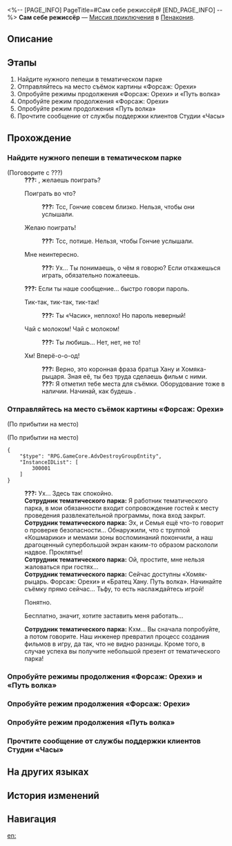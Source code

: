 <%-- [PAGE_INFO]
PageTitle=#Сам себе режиссёр#
[END_PAGE_INFO] --%>
{{Дополнить|Диалоги.}}
{{Миссия Инфобокс
|id              = 8021403
|Название        = 
|Изображение     = Миссия Сам себе режиссёр.png
|Тип             = Миссия приключения
|Событие         = 
|Глава           = 
|Условия         = Завершена [[Миссия Освоения]] «[[Прогулка среди могил]]»
|Персонажи       = Первопроходец; Сотрудник тематического парка
|СтартЛокация    = [[Пенакония]] — [[Тематический парк Студии «Часы»]]
|Мир             = Пенакония
|Предыдущая      = 
|Следующая       = 
|Награды         = Кредиты*5 000
}}
'''Сам себе режиссёр''' — [[Миссия приключения]] в [[Пенакония]].

==Описание==
{{Описание|<!--официальное описание из Перекрёстка судеб-->}}

==Этапы==
# Найдите нужного пепеши в тематическом парке
# Отправляйтесь на место съёмок картины «Форсаж: Орехи»
# Опробуйте режимы продолжения «Форсаж: Орехи» и «Путь волка»
# Опробуйте режим продолжения «Форсаж: Орехи»
# Опробуйте режим продолжения «Путь волка»
# Прочтите сообщение от службы поддержки клиентов Студии «Часы»

==Прохождение==
{{Дополнить}}
{{Диалог Конец}}

===Найдите нужного пепеши в тематическом парке===
{{Описание миссии|тип=Миссия приключения|локация=Тематический парк Студии «Часы»|Тематический парк Студии «Часы» рекомендовал снять спин-офф истории о Часике. Что-то здесь не так, но попробовать стоит.<br />Студия «Часы» дала вам странный пароль. Найдите контактное лицо, которое поможет вам сыграть в игру.}}
{{Диалог Начало}}

;(Поговорите с ???)
:'''???:''' {{MC|ж=...Гостья|м=...Гость}}, желаешь поиграть?
:{{Диалог|Стрелка}} Поиграть во что?
::'''???:''' Тсс, Гончие совсем близко. Нельзя, чтобы они услышали.
:{{Диалог|Стрелка}} Желаю поиграть!
::'''???:''' Тсс, потише. Нельзя, чтобы Гончие услышали.
:{{Диалог|Стрелка}} Мне неинтересно.
::'''???:''' Ух... Ты понимаешь, о чём я говорю? Если откажешься играть, обязательно пожалеешь.
:'''???:''' Если ты {{MC|ж=получила|м=получил}} наше сообщение... быстро говори пароль.
:{{Диалог|Стрелка}} Тик-так, тик-так, тик-так!
::'''???:''' Ты {{MC|ж=смотрела|м=смотрел}} «Часик», неплохо! Но пароль неверный!
:{{Диалог|Стрелка}} Чай с молоком! Чай с молоком!
::'''???:''' Ты любишь... Нет, нет, не то!
:{{Диалог|Стрелка}} Хм! Вперё-о-о-од!
::'''???:''' Верно, это коронная фраза братца Хану и Хомяка-рыцаря. Зная её, ты без труда сделаешь фильм с ними.
::'''???:''' Я отметил тебе места для съёмки. Оборудование тоже в наличии. Начинай, как будешь {{MC|ж=готова|м=готов}}.
{{Диалог Конец}}

===Отправляйтесь на место съёмок картины «Форсаж: Орехи»===
{{Описание миссии|тип=Миссия приключения|локация=Тематический парк Студии «Часы»|Тематический парк Студии «Часы» рекомендовал снять спин-офф истории о Часике. Что-то здесь не так, но попробовать стоит.<br />Это будет весёлая игра или каторжный труд? Чтобы узнать, придётся испытать это на себе.}}
{{Диалог Начало}}
;(По прибытии на место)

;(По прибытии на место)
<pre>{
	"$type": "RPG.GameCore.AdvDestroyGroupEntity",
	"InstanceIDList": [
		300001
	]
}</pre>
:'''???:''' Ух... Здесь так спокойно.
:'''Сотрудник тематического парка:''' Я работник тематического парка, в мои обязанности входит сопровождение гостей к месту проведения развлекательной программы, пока вход закрыт.
:'''Сотрудник тематического парка:''' Эх, и Семья ещё что-то говорит о проверке безопасности... Обнаружили, что с труппой «Кошмарики» и мемами зоны воспоминаний покончили, а наш драгоценный супербольшой экран каким-то образом раскололи надвое. Проклятье!
:'''Сотрудник тематического парка:''' Ой, простите, мне нельзя жаловаться при гостях...
:'''Сотрудник тематического парка:''' Сейчас доступны «Хомяк-рыцарь. Форсаж: Орехи» и «Братец Хану. Путь волка». Начинайте съёмку прямо сейчас... Тьфу, то есть наслаждайтесь игрой!
:{{Диалог|Стрелка}} Понятно.
:{{Диалог|Стрелка}} Бесплатно, значит, хотите заставить меня работать...
:'''Сотрудник тематического парка:''' Кхм... Вы сначала попробуйте, а потом говорите. Наш инженер превратил процесс создания фильмов в игру, да так, что не видно разницы. Кроме того, в случае успеха вы получите небольшой презент от тематического парка!
:{{tx}}
{{Диалог Конец}}

===Опробуйте режимы продолжения «Форсаж: Орехи» и «Путь волка»===
{{Описание миссии|тип=Миссия приключения|локация=Тематический парк Студии «Часы»|Похоже, снимать мультик довольно весело. Возможно, стоит попробовать?}}
{{Диалог Начало}}

{{Диалог Конец}}

===Опробуйте режим продолжения «Форсаж: Орехи»===
{{Диалог Начало}}

{{Диалог Конец}}

===Опробуйте режим продолжения «Путь волка»===
{{Диалог Начало}}

{{Диалог Конец}}

===Прочтите сообщение от службы поддержки клиентов Студии «Часы»===
{{Описание миссии|тип=Миссия приключения|локация=Тематический парк Студии «Часы»|Кажется, после съёмок с вами хочет поговорить официальный представитель Студии «Часы»...}}
{{Диалог Начало}}
{{Диалог Конец}}

==На других языках==
{{На других языках
|en   = Zero-Pay Director
|zhs  = 零片酬导演
|zht  = 零片酬導演
|ja   = ノーギャラ監督
|ko   = 열정페이 감독
|es   = Directo{{MC|ж=ra|м=r}} sin salario
|fr   = Directeur bénévole
|ru   = Сам себе режиссёр
|th   = ผู้กำกับไร้ค่าจ้าง
|vi   = Đạo Diễn Không Lương
|de   = Regisseur ohne Gage
|id   = Sutradara Bayaran Rendah
|pt   = Diretor Pagamento-Zero
}}

==История изменений==
{{История изменений|3.5}}

==Навигация==
{{Миссия приключения Навбокс|Глава }}

[[en:]]
